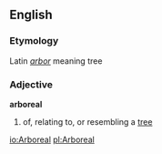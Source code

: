 ==English==

===Etymology===
Latin ''[[arbor]]'' meaning tree

===Adjective===
'''arboreal'''

# of, relating to, or resembling a [[tree]]

[[io:Arboreal]]
[[pl:Arboreal]]